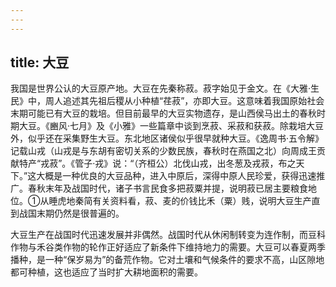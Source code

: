 ```yaml
---
---
---
```

title: 大豆
---



我国是世界公认的大豆原产地。大豆在先秦称菽。菽字始见于金文。在《大雅·生民》中，周人追述其先祖后稷从小种植“荏菽”，亦即大豆。这意味着我国原始社会末期可能已有大豆的栽培。但目前最早的大豆实物遗存，是山西侯马出土的春秋时期大豆。《豳风·七月》及《小雅》一些篇章中谈到烹菽、采菽和获菽。除栽培大豆外，似乎还在采集野生大豆。东北地区诸侯似乎很早就种大豆。《逸周书·五令解》记载山戎（山戎是与东胡有密切关系的少数民族，春秋时在燕国之北）向周成王贡献特产“戎菽”。《管子·戎》说：“（齐桓公）北伐山戎，出冬葱及戎菽，布之天下。”这大概是一种优良的大豆品种，进入中原后，深得中原人民珍爱，获得迅速推广。春秋末年及战国时代，诸子书言民食多把菽粟并提，说明菽已居主要粮食地位。①从睡虎地秦简有关资料看，菽、麦的价钱比禾（粟）贱，说明大豆生产直到战国末期仍然是很普遍的。

大豆生产在战国时代迅速发展并非偶然。战国时代从休闲制转变为连作制，而豆科作物与禾谷类作物的轮作正好适应了新条件下维持地力的需要。大豆可以春夏两季播种，是一种“保岁易为”的备荒作物。它对土壤和气候条件的要求不高，山区隙地都可种植，这也适应了当时扩大耕地面积的需要。
